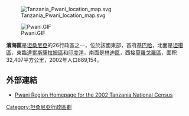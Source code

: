 {{other uses}}
[[Image:Tanzania_Pwani_location_map.svg|thumb]]

[[Image:Pwani.GIF|thumb]]

'''濱海區'''是[[坦桑尼亞|坦桑尼亞]]的26行政區之一，位於該國東部，首府[[基巴哈|基巴哈]]，北面是[[坦噶區|坦噶區]]，東臨[[達累斯薩拉姆區|達累斯薩拉姆區]]和[[印度洋|印度洋]]，南面是[[林迪區|林迪區]]，西接[[莫羅戈羅區|莫羅戈羅區]]，面积32,407平方公里，2002年人口889,154。

==外部連結==
* [http://www.tanzania.go.tz/census/pwani.htm Pwani Region Homepage for the 2002 Tanzania National Census] {{Wayback|url=http://www.tanzania.go.tz/census/pwani.htm |date=20081118143510 }}

{{coord|7|00|S|39|00|E|region:TZ_type:adm1st_source:GNS-enwiki|display=title}}

{{坦尚尼亞行政區劃}}

[[Category:坦桑尼亞行政區劃|Category:坦桑尼亞行政區劃]]


{{Tanzania-stub}}